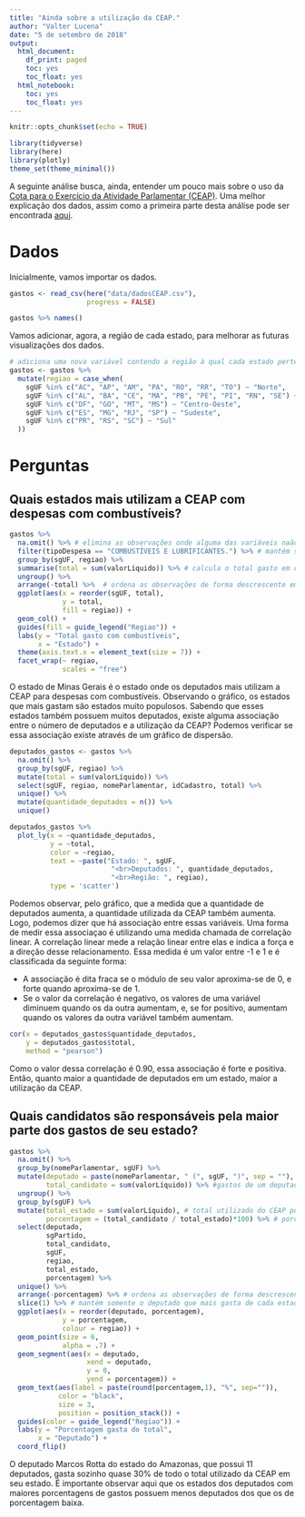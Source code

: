 ```yaml
---
title: "Ainda sobre a utilização da CEAP."
author: "Valter Lucena"
date: "5 de setembro de 2018"
output: 
  html_document:
    df_print: paged
    toc: yes
    toc_float: yes
  html_notebook:
    toc: yes
    toc_float: yes
---
```


```r
knitr::opts_chunk$set(echo = TRUE)
```

```r
library(tidyverse)
library(here)
library(plotly)
theme_set(theme_minimal()) 
```

A seguinte análise busca, ainda, entender um pouco mais sobre o uso da [Cota para o Exercício da Atividade Parlamentar (CEAP)](http://www2.camara.leg.br/transparencia/acesso-a-informacao/copy_of_perguntas-frequentes/cota-para-o-exercicio-da-atividade-parlamentar). Uma melhor explicação dos dados, assim como a primeira parte desta análise pode ser encontrada [aqui](https://rpubs.com/valterlucena/416513). 

# Dados

Inicialmente, vamos importar os dados.

```r
gastos <- read_csv(here("data/dadosCEAP.csv"),
                   progress = FALSE)

gastos %>% names()
```

Vamos adicionar, agora, a região de cada estado, para melhorar as futuras visualizações dos dados.

```r
# adiciona uma nova variável contendo a região à qual cada estado pertence
gastos <- gastos %>% 
  mutate(regiao = case_when(
    sgUF %in% c("AC", "AP", "AM", "PA", "RO", "RR", "TO") ~ "Norte",
    sgUF %in% c("AL", "BA", "CE", "MA", "PB", "PE", "PI", "RN", "SE") ~ "Nordeste",
    sgUF %in% c("DF", "GO", "MT", "MS") ~ "Centro-Oeste",
    sgUF %in% c("ES", "MG", "RJ", "SP") ~ "Sudeste",
    sgUF %in% c("PR", "RS", "SC") ~ "Sul"
  ))
```

# Perguntas

## Quais estados mais utilizam a CEAP com despesas com combustíveis?

```r
gastos %>% 
  na.omit() %>% # elimina as observações onde alguma das variáveis naão possui nenhum valor
  filter(tipoDespesa == "COMBUSTÍVEIS E LUBRIFICANTES.") %>% # mantém somente as observações referentes à este tipo de despesa
  group_by(sgUF, regiao) %>% 
  summarise(total = sum(valorLíquido)) %>% # calcula o total gasto em cada estado
  ungroup() %>% 
  arrange(-total) %>%  # ordena as observações de forma descrescente em relação ao total gasto
  ggplot(aes(x = reorder(sgUF, total), 
             y = total,
             fill = regiao)) +
  geom_col() +
  guides(fill = guide_legend("Regiao")) +
  labs(y = "Total gasto com combustíveis",
       x = "Estado") +
  theme(axis.text.x = element_text(size = 7)) +
  facet_wrap(~ regiao,
             scales = "free")
```

O estado de Minas Gerais é o estado onde os deputados mais utilizam a CEAP para despesas com combustíveis. Observando o gráfico, os estados que mais gastam são estados muito populosos. Sabendo que esses estados também possuem muitos deputados, existe alguma associação entre o número de deputados e a utilização da CEAP? Podemos verificar se essa associação existe através de um gráfico de dispersão.

```r
deputados_gastos <- gastos %>% 
  na.omit() %>% 
  group_by(sgUF, regiao) %>% 
  mutate(total = sum(valorLíquido)) %>% 
  select(sgUF, regiao, nomeParlamentar, idCadastro, total) %>% 
  unique() %>%
  mutate(quantidade_deputados = n()) %>% 
  unique()

deputados_gastos %>% 
  plot_ly(x = ~quantidade_deputados,
          y = ~total,
          color = ~regiao,
          text = ~paste("Estado: ", sgUF,
                         "<br>Deputados: ", quantidade_deputados,
                         "<br>Região: ", regiao),
          type = 'scatter')
```

Podemos observar, pelo gráfico, que a medida que a quantidade de deputados aumenta, a quantidade utilizada da CEAP também aumenta. Logo, podemos dizer que há associação entre essas variáveis. Uma forma de medir essa associaçao é utilizando uma medida chamada de correlação linear. A correlação linear mede a relação linear entre elas e indica a força e a direção desse relacionamento. Essa medida é um valor entre -1 e 1 e é classificada da seguinte forma:

* A associação é dita fraca se o módulo de seu valor aproxima-se de 0, e forte quando aproxima-se de 1.
* Se o valor da correlação é negativo, os valores de uma variável diminuem quando os da outra aumentam, e, se for positivo, aumentam quando os valores da outra variável também aumentam.

```r
cor(x = deputados_gastos$quantidade_deputados,
    y = deputados_gastos$total,
    method = "pearson")
```

Como o valor dessa correlação é 0.90, essa associação é forte e positiva. Então, quanto maior a quantidade de deputados em um estado, maior a utilização da CEAP.

## Quais candidatos são responsáveis pela maior parte dos gastos de seu estado?

```r
gastos %>% 
  na.omit() %>% 
  group_by(nomeParlamentar, sgUF) %>% 
  mutate(deputado = paste(nomeParlamentar, " (", sgUF, ")", sep = ""), 
         total_candidato = sum(valorLíquido)) %>% #gastos de um deputado
  ungroup() %>% 
  group_by(sgUF) %>% 
  mutate(total_estado = sum(valorLíquido), # total utilizado do CEAP por estdo
         porcentagem = (total_candidato / total_estado)*100) %>% # porcentagem do gasto de um deputado do total gasto por estado
  select(deputado, 
         sgPartido, 
         total_candidato, 
         sgUF, 
         regiao, 
         total_estado, 
         porcentagem) %>% 
  unique() %>% 
  arrange(-porcentagem) %>% # ordena as observações de forma descrescente pela proporção de gastos de um deputado
  slice(1) %>% # mantém somente o deputado que mais gasta de cada estado
  ggplot(aes(x = reorder(deputado, porcentagem),
             y = porcentagem,
             colour = regiao)) +
  geom_point(size = 6,
             alpha = .7) +
  geom_segment(aes(x = deputado,
                   xend = deputado,
                   y = 0,
                   yend = porcentagem)) +
  geom_text(aes(label = paste(round(porcentagem,1), "%", sep="")),
            color = "black",
            size = 3,
            position = position_stack()) +
  guides(color = guide_legend("Regiao")) +
  labs(y = "Porcentagem gasta do total",
       x = "Deputado") +
  coord_flip()
```

O deputado Marcos Rotta do estado do Amazonas, que possui 11 deputados, gasta sozinho quase 30% de todo o total utilizado da CEAP em seu estado. É importante observar aqui que os estados dos deputados com maiores porcentagens de gastos possuem menos deputados dos que os de porcentagem baixa. 